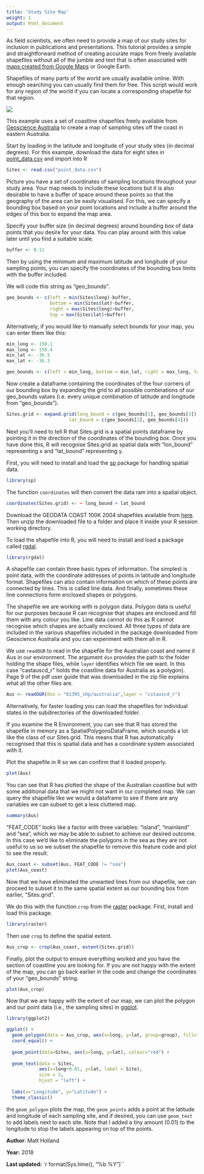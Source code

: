 ```yaml
---
title: 'Study Site Map'
weight: 1
output: html_document
---
```


As field scientists, we often need to provide a map of our study sites for inclusion in publications and presentations. This tutorial provides a simple and straightforward method of creating accurate maps from freely available shapefiles without all of the jumble and text that is often associated with [maps created from Google Maps](http://environmentalcomputing.net/making-simple-maps/) or Google Earth. 

Shapefiles of many parts of the world are usually available online. With enough searching you can usually find them for free. This script would work for any region of the world if you can locate a corresponding shapefile for that region.

![](Ocean_sampling.jpg)

This example uses a set of coastline shapefiles freely available from [Geoscience Australia](http://www.ga.gov.au/) to create a map of sampling sites off the coast in eastern Australia. 

Start by loading in the latitude and longitude of your study sites (in decimal degrees). For this example, download the data for eight sites in [point_data.csv](http://environmentalcomputing.net/wp-content/uploads/2018/03/point_data.csv) and import into R

```r
Sites <- read.csv("point_data.csv")
```

Picture you have a set of coordinates of sampling locations throughout your study area. Your map needs to include these locations but it is also desirable to have a buffer of space around these points so that the geography of the area can be easily visualised. For this, we can specify a bounding box based on your point locations and include a buffer around the edges of this box to expand the map area.

Specify your buffer size (in decimal degrees) around bounding box of data points that you desire for your data. You can play around with this value later until you find a suitable scale.

```r
buffer <- 0.11
```

Then by using the minimum and maximum latitude and longitude of your sampling points, you can specify the coordinates of the bounding box limits with the buffer included. 

We will code this string as "geo_bounds".

```r
geo_bounds <- c(left = min(Sites$long)-buffer, 
                bottom = min(Sites$lat)-buffer, 
                right = max(Sites$long)+buffer, 
                top = max(Sites$lat)+buffer)
```

Alternatively, if you would like to manually select bounds for your map, you can enter them like this:

```r
min_long <- 150.1
max_long <- 150.4
min_lat <- -36.5
max_lat <- -36.3

geo_bounds <- c(left = min_long, bottom = min_lat, right = max_long, top = max_lat)
```

Now create a dataframe containing the coordinates of the four corners of our bounding box by expanding the grid to all possible combinations of our geo_bounds values (i.e. every unique combination of latitude and longitude from "geo_bounds").

```r
Sites.grid <- expand.grid(long_bound = c(geo_bounds[1], geo_bounds[3]), 
                       lat_bound = c(geo_bounds[2], geo_bounds[4]))
```

Next you'll need to tell R that Sites.grid is a spatial points dataframe by pointing it in the direction of the coordinates of the bounding box. Once you have done this, R will recognise Sites.grid as spatial data with "lon_bound" representing x and "lat_bound" representing y.

First, you will need to install and load the [sp](https://cran.r-project.org/web/packages/sp/index.html) package for handling spatial data.

```r
library(sp)
```

The function `coordinates` will then convert the data ram into a spatial object.

```r
coordinates(Sites.grid) <- ~ long_bound + lat_bound
```

Download the GEODATA COAST 100K 2004 shapefiles available from [here](https://data.gov.au/dataset/geodata-coast-100k-2004/resource/455ee5c6-2862-445e-8fbe-604476926b4c). Then unzip the downloaded file to a folder and place it inside your R session working directory.

To load the shapefile into R, you will need to install and load a package called [rgdal](https://cran.r-project.org/web/packages/rgdal/index.html).

```r
library(rgdal)
```

A shapefile can contain three basic types of information. The simplest is point data, with the coordinate addresses of points in latitude and longitude format. Shapefiles can also contain information on which of these points are connected by lines. This is called line data. And finally, sometimes these line connections form enclosed shapes or polygons. 

The shapefile we are working with is polygon data. Polygon data is useful for our purposes because R can recognise that shapes are enclosed and fill them with any colour you like. Line data cannot do this as R cannot recognise which shapes are actually enclosed. All three types of data are included in the various shapefiles included in the package downloaded from Geoscience Australia and you can experiment with them all in R.  

We use `readOGR` to read in the shapefile for the Australian coast and name it Aus in our environment. The argument `dsn` provides the path to the folder holding the shape files, while `layer` identifies which file we want. In this case "castauscd_r" holds the coastline data for Australia as a polygon). Page 9 of the pdf user guide that was downloaded in the zip file explains what all the other files are. 

```r
Aus <- readOGR(dsn = "61395_shp/australia",layer = "cstauscd_r")
```

Alternatively, for faster loading you can load the shapefiles for individual states in the subdirectories of the downloaded folder. 

If you examine the R Environment, you can see that R has stored the shapefile in memory as a SpatialPolygonsDataFrame, which sounds a lot like the class of our Sites.grid. This means that R has automatically recognised that this is spatial data and has a coordinate system associated with it.

Plot the shapefile in R so we can confirm that it loaded properly.

```r
plot(Aus)
```

You can see that R has plotted the shape of the Australian coastline but with some additional data that we might not want in our completed map. We can query the shapefile like we would a dataframe to see if there are any variables we can subset to get a less cluttered map.

```r
summary(Aus)
```

"FEAT_CODE" looks like a factor with three variables: "island", "mainland" and "sea", which we may be able to subset to achieve our desired outcome. In this case we'd like to eliminate the polygons in the sea as they are not useful to us so we subset the shapefile to remove this feature code and plot to see the result.  

```r
Aus_coast <- subset(Aus, FEAT_CODE != "sea")
plot(Aus_coast)
```

Now that we have eliminated the unwanted lines from our shapefile, we can proceed to subset it to the same spatial extent as our bounding box from earlier, "Sites.grid". 

We do this with the function `crop` from the [raster](https://cran.r-project.org/web/packages/raster/index.html) package. First, install and load this package.

```r
library(raster)
```

Then use `crop` to define the spatial extent.

```r
Aus_crop <- crop(Aus_coast, extent(Sites.grid))
```

Finally, plot the output to ensure everything worked and you have the section of coastline you are looking for. If you are not happy with the extent of the map, you can go back earlier in the code and change the coordinates of your "geo_bounds" string.

```r
plot(Aus_crop)
```

Now that we are happy with the extent of our map, we can plot the polygon and our point data (i.e., the sampling sites) in [ggplot](http://ggplot2.tidyverse.org/reference/).

```r
library(ggplot2)
```


```r
ggplot() + 
  geom_polygon(data = Aus_crop, aes(x=long, y=lat, group=group), fill="forestgreen", colour="black") +
  coord_equal() +
  
  geom_point(data=Sites, aes(x=long, y=lat), colour="red") +
  
  geom_text(data = Sites, 
            aes(x=long+0.01, y=lat, label = Site),
            size = 3,
            hjust = "left") +
  
  labs(x="Longitude", y="Latitude") +
  theme_classic()
```


the `geom_polygon` plots the map, the `geom_points` adds a point at the latitude and longitude of each sampling site, and if desired, you can use `geom_text` to add labels next to each site. Note that I added a tiny amount (0.01) to the longitude to stop the labels appearing on top of the points.

**Author**: Matt Holland

**Year:** 2018

**Last updated:** `r format(Sys.time(), "%b %Y")``


